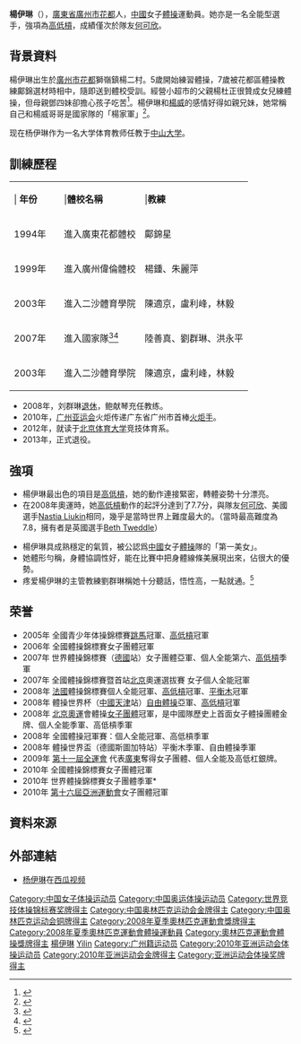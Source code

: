 {{Multiple issues|
{{Missing information|更多履历}}
{{Refimprove|time=2020-12-09T18:36:51+00:00}}
{{Fanpov}}
}}
{{Infobox Gymnast
|gymnastname= 楊伊琳
|image          = Yang Yilin HKPolyU.JPG
|imagesize      = 250px
|caption= 楊伊琳於2008年11月19日訪問[[香港理工大學|香港理工大學]]
|fullname= 
|nickname=  
|country= {{CHN}}
|formercountry= 
|hometown= {{CHN}}[[廣東省|廣東省]][[廣州市|廣州市]][[花都市|花都市]]
|birthdate= {{birth date and age|1992|8|26}}
|birthplace= {{CHN}}[[廣東省|廣東省]][[廣州市|廣州市]][[花都市|花都市]]
|deathdate=
|deathplace=
|height= 
|discipline= 女子[[競技體操|競技體操]]
|level= 
|natlteam=
|club=
|gym=
|collegeteam=
|headcoach=陸善真 劉群琳
|assistcoach=
|formercoach=
|choreographer=
|music= 
|eponymousskills= 
|retired=
|medaltemplates= <!-- see [[Template:MedalRelatedTemplates|Template:MedalRelatedTemplates]] -->
{{MedalSport | [[競技體操|女子體操]]}}
{{MedalCompetition | [[夏季奧林匹克運動會|夏季奧林匹克運動會]] }}
{{MedalGold|[[2008年夏季奧林匹克運動會|2008年北京]]|[[2008年夏季奧林匹克運動會體操比賽－女子團體|團體]]}}
{{MedalBronze|[[2008年夏季奧林匹克運動會|2008年北京]]|[[2008年夏季奧林匹克運動會體操比賽－女子個人全能|個人全能]]}}
{{MedalBronze|[[2008年夏季奧林匹克運動會|2008年北京]]|[[2008年夏季奧林匹克運動會體操比賽－女子高低槓|高低槓]]}}
{{MedalCompetition|[[世界體操錦標賽|世界錦標賽]]}}
{{MedalBronze| 2010年鹿特丹|團體}}
{{MedalSilver| 2007年斯圖加特|團體}}
{{MedalBronze| 2007年斯圖加特|高低槓}}
{{MedalCompetition|[[體操世界盃|體操世界盃]]}}
{{MedalGold| 2008年天津|高低槓}}
{{MedalSilver| 2008年天津|自由體操}}
{{MedalBronze| 2008年斯圖加特|平衡木}}
{{MedalBronze| 2008年斯圖加特|自由體操}}
}}

'''楊伊琳'''（{{bd|1992年|8月26日|catIdx=Y}}），[[廣東省|廣東省]][[廣州市|廣州市]][[花都区|花都]]人，[[中國|中國]]女子[[體操|體操]]運動員。她亦是一名全能型選手，強項為[[高低槓|高低槓]]，成績僅次於隊友[[何可欣|何可欣]]。

==背景資料==
楊伊琳出生於[[廣州市|廣州市]][[花都区|花都]]獅嶺鎮楊二村。5歲開始練習體操，7歲被花都區體操教練鄺錦選材時相中，隨即送到體校受訓。經營小超市的父親楊杜正很贊成女兒練體操，但母親鄧四妹卻擔心孩子吃苦<ref>{{Cite web |url=http://2008.sina.com.cn/cn/gym/2008-08-13/1616199237.shtml |title=楊伊琳父母：願女兒乘勝追擊 |access-date=2008-08-13 |archive-date=2019-08-16 |archive-url=https://web.archive.org/web/20190816223429/http://2008.sina.com.cn/cn/gym/2008-08-13/1616199237.shtml |dead-url=no }}</ref>。楊伊琳和[[楊威|楊威]]的感情好得如親兄妹，她常稱自己和楊威哥哥是國家隊的「楊家軍」<ref>{{Cite web |url=http://2008.sina.com.cn/cn/gym/2008-08-14/0716202614.shtml |title=楊伊琳父母：女兒想帶回「鳥巢」與楊威親如兄妹 |access-date=2008-08-15 |archive-date=2019-08-19 |archive-url=https://web.archive.org/web/20190819125107/http://2008.sina.com.cn/cn/gym/2008-08-14/0716202614.shtml |dead-url=no }}</ref>。

现在杨伊琳作为一名大学体育教师任教于[[中山大学|中山大学]]。

==訓練歷程==
{| 
| | '''年份'''
| |'''體校名稱'''
| |'''教練'''
|-
| 1994年　
| 進入廣東花都體校
| 鄺錦星
|-
| 1999年　  
| 進入廣州偉倫體校
| 楊鍾、朱麗萍
|-
| 2003年　
| 進入二沙體育學院
| 陳適京，盧利峰，林毅
|-
| 2007年　
| 進入國家隊<ref name=南粤冠军路>{{cite web |title=南粤冠军路｜体操奥运冠军杨伊琳的成长故事 |url=http://tyj.gd.gov.cn/tyxw_rw/content/post_2908518.html |website=广东省体育局 |accessdate=2020-12-09 |date=2019-12-03}}</ref><ref name="广州体育职业技术学院">{{cite web |title=杨伊琳（体操运动员） |url=http://www.gztzy.edu.cn/info/1692/6516.htm |website=广州体育职业技术学院 |accessdate=2020-12-09 |archive-date=2020-03-13 |archive-url=https://web.archive.org/web/20200313230300/http://www.gztzy.edu.cn/info/1692/6516.htm |dead-url=no }}</ref>
| 陸善真、劉群琳、洪永平
|-
| 2003年　
| 進入二沙體育學院
| 陳適京，盧利峰，林毅
|}
*2008年，刘群琳[[退休|退休]]，鲍献琴充任教练。
*2010年，[[广州亚运会|广州亚运会]]火炬传递广东省广州市首棒[[火炬手|火炬手]]。     
*2012年，就读于[[北京体育大学|北京体育大学]]竞技体育系。
*2013年，正式退役。{{R|广州体育职业技术学院}}

==強項==
*楊伊琳最出色的項目是[[高低槓|高低槓]]，她的動作連接緊密，轉體姿勢十分漂亮。
*在2008年奧運時，她[[高低槓|高低槓]]動作的起評分達到了7.7分，與隊友[[何可欣|何可欣]]、美國選手[[Nastia_Liukin|Nastia Liukin]]相同，幾乎是當時世界上難度最大的。（當時最高難度為7.8，擁有者是英國選手[[Beth_Tweddle|Beth Tweddle]]）

* 楊伊琳具成熟穩定的氣質，被公認爲[[中國|中國]]女子[[體操|體操]]隊的「第一美女」。
* 她體形勻稱，身體協調性好，能在比賽中把身體線條美展現出來，佔很大的優勢。
* 疼爱楊伊琳的主管教練劉群琳稱她十分聽話，悟性高，一點就通。<ref>{{Cite web |url=http://2008.sina.com.cn/cn/gym/2008-08-14/1544204728.shtml |title=楊伊琳新版霍爾金娜　修長身材漂亮臉蛋令裁判驚嘆 |access-date=2008-08-15 |archive-date=2019-08-20 |archive-url=https://web.archive.org/web/20190820130349/http://2008.sina.com.cn/cn/gym/2008-08-14/1544204728.shtml |dead-url=no }}</ref> 

==荣誉==
* 2005年  全國青少年体操錦標賽[[跳馬|跳馬]]冠軍、[[高低槓|高低槓]]冠軍
* 2006年  全國體操錦標賽女子團體冠軍
* 2007年  世界體操錦標賽（[[德國|德國]]站）女子團體亞軍、個人全能第六、[[高低槓|高低槓]]季軍
* 2007年  全國體操錦標賽暨首站[[北京|北京]]奧運選拔賽 女子個人全能冠軍 
* 2008年  [[法國|法國]]體操錦標賽個人全能冠軍、[[高低槓|高低槓]]冠軍、[[平衡木|平衡木]]冠軍
* 2008年  體操世界杯（[[中國|中國]][[天津|天津]]站）[[自由體操|自由體操]]亞軍、[[高低槓|高低槓]]冠軍
* 2008年  [[2008年夏季奥林匹克运动会|北京奧運]]會體操[[2008年夏季奧林匹克運動會體操比賽|女子團體]]冠軍，是中國隊歷史上首面女子體操團體金牌、個人全能季軍、高低槓季軍
* 2008年  全國體操冠軍賽：個人全能冠軍、高低槓季軍
* 2008年 體操世界盃（德國斯圖加特站）平衡木季軍、自由體操季軍
* 2009年 [[中華人民共和國第十一屆全運會體操比賽|第十一屆全運會]] 代表[[廣東|廣東]]奪得女子團體、個人全能及高低杠銀牌。
* 2010年  全國體操錦標賽女子團體冠軍
* 2010年  世界體操錦標賽女子團體季軍*
* 2010年  [[第十六屆亞洲運動會|第十六屆亞洲運動會]]女子團體冠軍

==資料來源==
{{Reflist}}

==外部連結==
*[https://www.ixigua.com/home/1169524759463072/ 杨伊琳]在[[西瓜视频|西瓜视频]]

{{奥林匹克运动会体操比赛竞技体操女子团体全能冠军|2008}}
{{DEFAULTSORT:Yang Yilin}}
[[Category:中国女子体操运动员|Category:中国女子体操运动员]]
[[Category:中国奥运体操运动员|Category:中国奥运体操运动员]]
[[Category:世界竞技体操锦标赛奖牌得主|Category:世界竞技体操锦标赛奖牌得主]]
[[Category:中国奥林匹克运动会金牌得主|Category:中国奥林匹克运动会金牌得主]]
[[Category:中国奥林匹克运动会铜牌得主|Category:中国奥林匹克运动会铜牌得主]]
[[Category:2008年夏季奧林匹克運動會獎牌得主|Category:2008年夏季奧林匹克運動會獎牌得主]]
[[Category:2008年夏季奧林匹克運動會體操運動員|Category:2008年夏季奧林匹克運動會體操運動員]]
[[Category:奧林匹克運動會體操獎牌得主|Category:奧林匹克運動會體操獎牌得主]]
[[Category:花都人|楊伊琳]]
[[Category:楊姓|Yilin]]
[[Category:广州籍运动员|Category:广州籍运动员]]
[[Category:2010年亚洲运动会体操运动员|Category:2010年亚洲运动会体操运动员]]
[[Category:2010年亚洲运动会金牌得主|Category:2010年亚洲运动会金牌得主]]
[[Category:亚洲运动会体操奖牌得主|Category:亚洲运动会体操奖牌得主]]